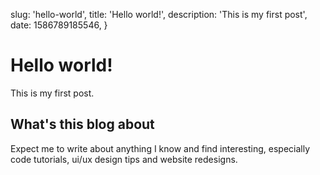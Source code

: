   slug: 'hello-world',
  title: 'Hello world!',
  description: 'This is my first post',
  date: 1586789185546,
}

# Hello world!

This is my first post.

## What's this blog about

Expect me to write about anything I know and find interesting, especially code tutorials, ui/ux design tips and website redesigns.

